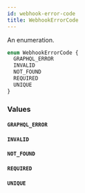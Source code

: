 ```yaml
---
id: webhook-error-code
title: WebhookErrorCode
---
```


An enumeration.

```graphql
enum WebhookErrorCode {
  GRAPHQL_ERROR
  INVALID
  NOT_FOUND
  REQUIRED
  UNIQUE
}
```

### Values

#### `GRAPHQL_ERROR`

#### `INVALID`

#### `NOT_FOUND`

#### `REQUIRED`

#### `UNIQUE`
